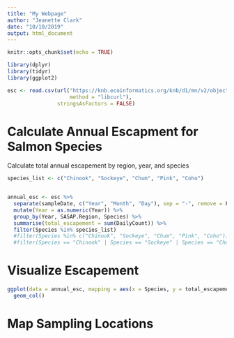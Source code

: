 ```yaml
---
title: "My Webpage"
author: "Jeanette Clark"
date: "10/10/2019"
output: html_document
---
```


```r
knitr::opts_chunk$set(echo = TRUE)
```


```r
library(dplyr)
library(tidyr)
library(ggplot2)
```


```r
esc <- read.csv(url("https://knb.ecoinformatics.org/knb/d1/mn/v2/object/urn%3Auuid%3Af119a05b-bbe7-4aea-93c6-85434dcb1c5e",
                    method = "libcurl"),
                stringsAsFactors = FALSE)
```


# Calculate Annual Escapment for Salmon Species

Calculate total annual escapement by region, year, and species

```r
species_list <- c("Chinook", "Sockeye", "Chum", "Pink", "Coho")


annual_esc <- esc %>% 
  separate(sampleDate, c("Year", "Month", "Day"), sep = "-", remove = F) %>% 
  mutate(Year = as.numeric(Year)) %>% 
  group_by(Year, SASAP.Region, Species) %>% 
  summarise(total_escapement = sum(DailyCount)) %>% 
  filter(Species %in% species_list)
  #filter(Species %in% c("Chinook", "Sockeye", "Chum", "Pink", "Coho"))
  #filter(Species == "Chinook" | Species == "Sockeye" | Species == "Chum")
```


# Visualize Escapement

```r
ggplot(data = annual_esc, mapping = aes(x = Species, y = total_escapement, fill = SASAP.Region)) +
  geom_col()
```


# Map Sampling Locations